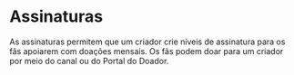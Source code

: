 # Assinaturas

As assinaturas permitem que um criador crie níveis de assinatura para os fãs apoiarem com doações mensais. Os fãs podem doar para um criador por meio do canal ou do Portal do Doador.
